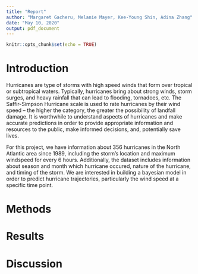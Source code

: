 ```yaml
---
title: "Report"
author: "Margaret Gacheru, Melanie Mayer, Kee-Young Shin, Adina Zhang"
date: "May 10, 2020"
output: pdf_document
---
```


```r
knitr::opts_chunk$set(echo = TRUE)
```

# Introduction

Hurricanes are type of storms with high speed winds that form over tropical or subtropical waters. Typically, hurricanes bring about strong winds, storm surges, and heavy rainfall that can lead to flooding, tornadoes, etc. The Saffir-Simpson Hurricane scale is used to rate hurricanes by their wind speed -- the higher the category, the greater the possibility of landfall damage. It is worthwhile to understand aspects of hurricanes and make accurate predictions in order to provide appropriate information and resources to the public, make informed decisions, and, potentially save lives.

For this project, we have information about 356 hurricanes in the North Atlantic area since 1989, including the storm's location and maximum windspeed for every 6 hours. Additionally, the dataset includes information about season and month which hurricane occured, nature of the hurricane, and timing of the storm. We are interested in building a bayesian model in order to predict hurricane trajectories, particularly the wind speed at a specific time point. 

# Methods


# Results


# Discussion